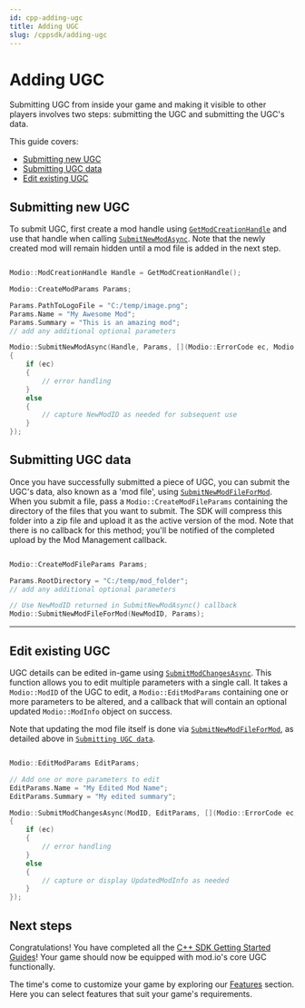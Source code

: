 ```yaml
---
id: cpp-adding-ugc
title: Adding UGC
slug: /cppsdk/adding-ugc
---
```


# Adding UGC

Submitting UGC from inside your game and making it visible to other players involves two steps: submitting the UGC and submitting the UGC's data.

This guide covers:

* [Submitting new UGC](#submitting-new-ugc)
* [Submitting UGC data](#submitting-ugc-data)
* [Edit existing UGC](#edit-existing-ugc)

## Submitting new UGC

To submit UGC, first create a mod handle using [`GetModCreationHandle`](/cppsdk/refdocs/#getmodcreationhandle) and use that handle when calling [`SubmitNewModAsync`](/cppsdk/refdocs/#submitnewmodasync). Note that the newly created mod will remain hidden until a mod file is added in the next step.

```cpp

Modio::ModCreationHandle Handle = GetModCreationHandle();

Modio::CreateModParams Params;

Params.PathToLogoFile = "C:/temp/image.png";
Params.Name = "My Awesome Mod";
Params.Summary = "This is an amazing mod";
// add any additional optional parameters

Modio::SubmitNewModAsync(Handle, Params, [](Modio::ErrorCode ec, Modio::Optional<Modio::ModID> NewModID)
{
    if (ec)
    {
        // error handling
    }
    else
    {
        // capture NewModID as needed for subsequent use
    }
});

```

## Submitting UGC data

Once you have successfully submitted a piece of UGC, you can submit the UGC's data, also known as a 'mod file', using [`SubmitNewModFileForMod`](/cppsdk/refdocs/#submitnewmodfileformod). When you submit a file, pass a `Modio::CreateModFileParams` containing the directory of the files that you want to submit. The SDK will compress this folder into a zip file and upload it as the active version of the mod. Note that there is no callback for this method; you'll be notified of the completed upload by the Mod Management callback.

```cpp

Modio::CreateModFileParams Params;

Params.RootDirectory = "C:/temp/mod_folder";
// add any additional optional parameters

// Use NewModID returned in SubmitNewModAsync() callback
Modio::SubmitNewModFileForMod(NewModID, Params);

```

---

## Edit existing UGC

UGC details can be edited in-game using [`SubmitModChangesAsync`](/cppsdk/refdocs/#submitmodchangesasync).  This function allows you to edit multiple parameters with a single call.  It takes a `Modio::ModID` of the UGC to edit, a `Modio::EditModParams` containing one or more parameters to be altered, and a callback that will contain an optional updated `Modio::ModInfo` object on success.

Note that updating the mod file itself is done via [`SubmitNewModFileForMod`](/cppsdk/refdocs/#submitnewmodfileformod), as detailed above in [`Submitting UGC data`](#submitting-ugc-data).

```cpp

Modio::EditModParams EditParams;

// Add one or more parameters to edit
EditParams.Name = "My Edited Mod Name";
EditParams.Summary = "My edited summary";

Modio::SubmitModChangesAsync(ModID, EditParams, [](Modio::ErrorCode ec, Modio::Optional<Modio::ModInfo> UpdatedModInfo)
{
    if (ec)
    {
        // error handling
    }
    else
    {
        // capture or display UpdatedModInfo as needed
    }
});

```

## Next steps

Congratulations! You have completed all the [C++ SDK Getting Started Guides](/cppsdk/#c-sdk-core-setup-guides)! Your game should now be equipped with mod.io's core UGC functionally.

The time's come to customize your game by exploring our [Features](/features) section. Here you can select features that suit your game's requirements.
